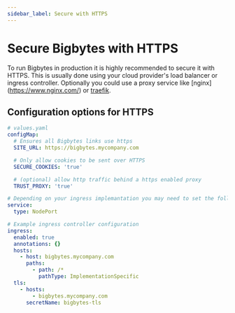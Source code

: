 ```yaml
---
sidebar_label: Secure with HTTPS
---
```


# Secure Bigbytes with HTTPS

To run Bigbytes in production it is highly recommended to secure it with HTTPS. This is usually done using your
cloud provider's load balancer or ingress controller. Optionally you could use a proxy service like [nginx]
(https://www.nginx.com/) or [traefik](https://traefik.io/).

## Configuration options for HTTPS

```yaml
# values.yaml
configMap:
  # Ensures all Bigbytes links use https
  SITE_URL: https://bigbytes.mycompany.com

  # Only allow cookies to be sent over HTTPS
  SECURE_COOKIES: 'true'

  # (optional) allow http traffic behind a https enabled proxy
  TRUST_PROXY: 'true'

# Depending on your ingress implemantation you may need to set the following
service:
  type: NodePort

# Example ingress controller configuration
ingress:
  enabled: true
  annotations: {}
  hosts:
    - host: bigbytes.mycompany.com
      paths:
        - path: /*
          pathType: ImplementationSpecific
  tls:
    - hosts:
        - bigbytes.mycompany.com
      secretName: bigbytes-tls
```
